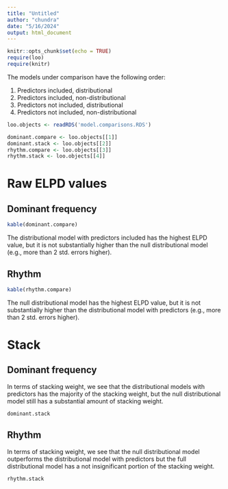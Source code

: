 ```yaml
---
title: "Untitled"
author: "chundra"
date: "5/16/2024"
output: html_document
---
```


```r
knitr::opts_chunk$set(echo = TRUE)
require(loo)
require(knitr)
```

The models under comparison have the following order:

1. Predictors included, distributional
2. Predictors included, non-distributional
3. Predictors not included, distributional
4. Predictors not included, non-distributional

```r
loo.objects <- readRDS('model.comparisons.RDS')

dominant.compare <- loo.objects[[1]]
dominant.stack <- loo.objects[[2]]
rhythm.compare <- loo.objects[[3]]
rhythm.stack <- loo.objects[[4]]
```

# Raw ELPD values

## Dominant frequency

```r
kable(dominant.compare)
```

The distributional model with predictors included has the highest ELPD value, but it is not substantially higher than the null distributional model (e.g., more than 2 std. errors higher).

## Rhythm

```r
kable(rhythm.compare)
```

The null distributional model has the highest ELPD value, but it is not substantially higher than the distributional model with predictors (e.g., more than 2 std. errors higher).

# Stack

## Dominant frequency

In terms of stacking weight, we see that the distributional models with predictors has the majority of the stacking weight, but the null distributional model still has a substantial amount of stacking weight. 

```r
dominant.stack
```

## Rhythm

In terms of stacking weight, we see that the null distributional model outperforms the distributional model with predictors but the full distributional model has a not insignificant portion of the stacking weight. 

```r
rhythm.stack
```